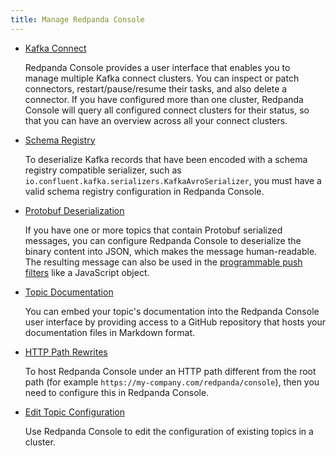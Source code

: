 ```yaml
---
title: Manage Redpanda Console
---
```


<head>
    <meta name="title" content="Manage Redpanda Console | Redpanda Docs"/>
    <meta name="description" content="Manage Redpanda Console"/>
</head>

- [Kafka Connect](../console/kafka-connect)

    Redpanda Console provides a user interface that enables you to manage multiple Kafka connect clusters.
    You can inspect or patch connectors, restart/pause/resume their tasks, and also delete a connector.
    If you have configured more than one cluster, Redpanda Console will query all configured connect
    clusters for their status, so that you can have an overview across all your connect clusters.

- [Schema Registry](../console/schema-registry)

    To deserialize Kafka records that have been encoded with a schema registry compatible serializer, such as  
    `io.confluent.kafka.serializers.KafkaAvroSerializer`, you must have a valid schema registry configuration in Redpanda Console. 

- [Protobuf Deserialization](../console/protobuf)

    If you have one or more topics that contain Protobuf serialized messages, you can configure Redpanda Console to deserialize 
    the binary content into JSON, which makes the message human-readable. The resulting message can also be used in the 
    [programmable push filters](../../reference/console/programmable-push-filters) like a JavaScript object.

- [Topic Documentation](../console/topic-documentation)

    You can embed your topic's documentation into the Redpanda Console user interface by providing access to a GitHub repository that hosts your documentation files in Markdown format. 


- [HTTP Path Rewrites](../console/http-path-rewrites)

    To host Redpanda Console under an HTTP path different from the root path (for example `https://my-company.com/redpanda/console`),
    then you need to configure this in Redpanda Console. 

- [Edit Topic Configuration](../console/edit-topic-configuration)

    Use Redpanda Console to edit the configuration of existing topics in a cluster. 
